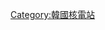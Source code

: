 {{Location map+|South Korea|float={{{float|right}}}|width={{{width|300}}}|caption=韩国核电站位置地图
{{ubl|[[image:Location dot red.svg|8px]]&nbsp;运营中
|[[image:Location dot green.svg|8px]]&nbsp;''在建''
|[[image:Location dot blue.svg|8px]]&nbsp;''规划中''
}}
|places=
{{Location map~|South Korea|label=灵光|lat=35.41439199|long=126.4178889|mark=Location dot red.svg|position=left}}
{{Location map~|South Korea|label=蔚珍|lat=37.093239|long=129.382650|mark=Location dot red.svg|position=left}}
{{Location map~|South Korea|label=新蔚珍|lat=37.082092|long=129.392295|mark=Location dot red-green.svg}}
{{Location map~|South Korea|label=古里|lat=35.320443|long=129.293997|mark=Location dot red.svg|position=left}}
{{Location map~|South Korea|label=新古里|lat=35.333788|long=129.305134|mark=Location dot red-green.svg}}
{{Location map~|South Korea|label=月城|lat=35.711500|long=129.474735|mark=Location dot red.svg|position=left}}
{{Location map~|South Korea|label=新月城|lat=35.721918|long=129.478168|mark=Location dot red.svg}}
{{Location map~|South Korea|label=未命名|lat=36.410|long=129.375|mark=Location dot blue.svg}}
}}<noinclude>
</noinclude>


[[Category:韓國核電站]]